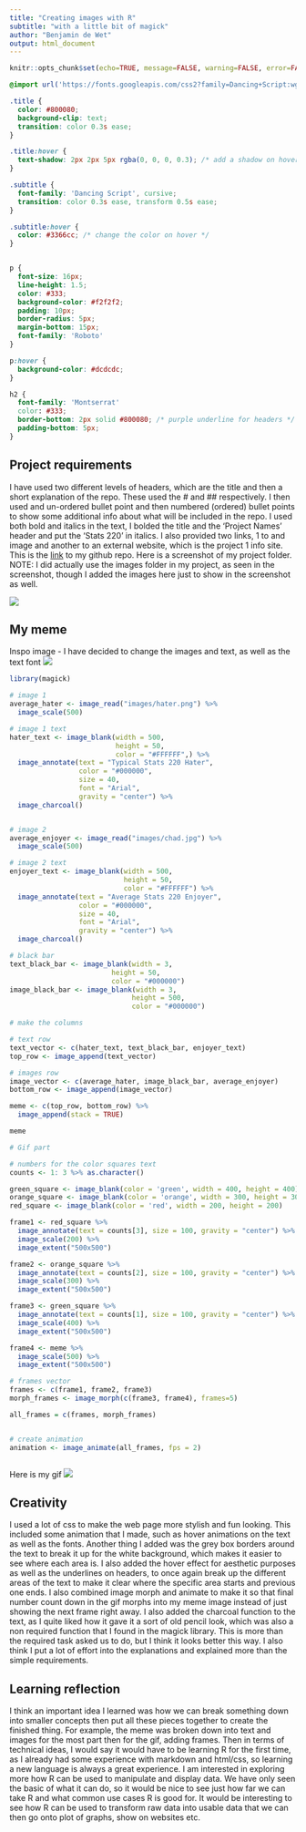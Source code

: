 ```yaml
---
title: "Creating images with R"
subtitle: "with a little bit of magick"
author: "Benjamin de Wet"
output: html_document
---
```


```r
knitr::opts_chunk$set(echo=TRUE, message=FALSE, warning=FALSE, error=FALSE)
```

```css
@import url('https://fonts.googleapis.com/css2?family=Dancing+Script:wght@400;700&display=swap');

.title {
  color: #800080;
  background-clip: text;
  transition: color 0.3s ease;
}

.title:hover {
  text-shadow: 2px 2px 5px rgba(0, 0, 0, 0.3); /* add a shadow on hover */
}

.subtitle {
  font-family: 'Dancing Script', cursive;
  transition: color 0.3s ease, transform 0.5s ease; 
}

.subtitle:hover {
  color: #3366cc; /* change the color on hover */
}


p {
  font-size: 16px;
  line-height: 1.5;
  color: #333;
  background-color: #f2f2f2;
  padding: 10px;
  border-radius: 5px;
  margin-bottom: 15px;
  font-family: 'Roboto'
}

p:hover {
  background-color: #dcdcdc;
}

h2 {
  font-family: 'Montserrat'
  color: #333;
  border-bottom: 2px solid #800080; /* purple underline for headers */
  padding-bottom: 5px;
}

```

## Project requirements
I have used two different levels of headers, which are the title and then a
short explanation of the repo. These used the # and ## respectively. I then
used and un-ordered bullet point and then numbered (ordered) bullet points to 
show some additional info about what will be included in the repo. I used both
bold and italics in the text, I bolded the title and the 'Project Names' header
and put the 'Stats 220' in italics. I also provided two links, 1 to and image
and another to an external website, which is the project 1 info site.
This is the [link](https://github.com/bendwet/stats220) to my github repo.
Here is a screenshot of my project folder. NOTE: I did actually use the images
folder in my project, as seen in the screenshot, though I added the images
here just to show in the screenshot as well.

![](project1folder.png)

## My meme
Inspo image - I have decided to change the images and text, as well as the text font
![](inspo_meme.png)
```r
library(magick)

# image 1
average_hater <- image_read("images/hater.png") %>%
  image_scale(500)

# image 1 text
hater_text <- image_blank(width = 500, 
                          height = 50, 
                          color = "#FFFFFF",) %>%
  image_annotate(text = "Typical Stats 220 Hater",
                 color = "#000000",
                 size = 40,
                 font = "Arial",
                 gravity = "center") %>%
  image_charcoal()


# image 2
average_enjoyer <- image_read("images/chad.jpg") %>%
  image_scale(500)

# image 2 text
enjoyer_text <- image_blank(width = 500, 
                            height = 50, 
                            color = "#FFFFFF") %>%
  image_annotate(text = "Average Stats 220 Enjoyer",
                 color = "#000000",
                 size = 40,
                 font = "Arial",
                 gravity = "center") %>%
  image_charcoal()

# black bar
text_black_bar <- image_blank(width = 3,
                         height = 50,
                         color = "#000000")
image_black_bar <- image_blank(width = 3,
                              height = 500,
                              color = "#000000")

# make the columns

# text row
text_vector <- c(hater_text, text_black_bar, enjoyer_text)
top_row <- image_append(text_vector)

# images row
image_vector <- c(average_hater, image_black_bar, average_enjoyer)
bottom_row <- image_append(image_vector)

meme <- c(top_row, bottom_row) %>%
  image_append(stack = TRUE)

meme

```


```r
# Gif part

# numbers for the color squares text
counts <- 1: 3 %>% as.character()

green_square <- image_blank(color = 'green', width = 400, height = 400)
orange_square <- image_blank(color = 'orange', width = 300, height = 300)
red_square <- image_blank(color = 'red', width = 200, height = 200)

frame1 <- red_square %>%
  image_annotate(text = counts[3], size = 100, gravity = "center") %>%
  image_scale(200) %>%
  image_extent("500x500")

frame2 <- orange_square %>%
  image_annotate(text = counts[2], size = 100, gravity = "center") %>%
  image_scale(300) %>%
  image_extent("500x500")

frame3 <- green_square %>%
  image_annotate(text = counts[1], size = 100, gravity = "center") %>%
  image_scale(400) %>%
  image_extent("500x500")

frame4 <- meme %>%
  image_scale(500) %>%
  image_extent("500x500")

# frames vector
frames <- c(frame1, frame2, frame3)
morph_frames <- image_morph(c(frame3, frame4), frames=5)

all_frames = c(frames, morph_frames)


# create animation
animation <- image_animate(all_frames, fps = 2)



```

Here is my gif ![](my_animation.gif)

## Creativity
I used a lot of css to make the web page more stylish and fun looking. This
included some animation that I made, such as hover animations on the text
as well as the fonts. Another thing I added was the grey box borders around the
text to break it up for the white background, which makes it easier to see
where each area is. I also added the hover effect for aesthetic purposes as well
as the underlines on headers, to once again break up the different areas of the
text to make it clear where the specific area starts and previous one ends.
I also combined image morph and animate to make it so that final number count 
down in the gif morphs into my meme image instead of just showing the next frame
right away. I also added the charcoal function to the text, as I quite liked how
it gave it a sort of old pencil look, which was also a non required function
that I found in the magick library. This is more than the required task asked us to do, 
but I think it looks better this way. I also think I put a lot of effort into the 
explanations and explained more than the simple requirements.

## Learning reflection
I think an important idea I learned was how we can break something down into
smaller concepts then put all these pieces together to create the finished thing.
For example, the meme was broken down into text and images for the most part
then for the gif, adding frames. Then in terms of technical ideas, I would say
it would have to be learning R for the first time, as I already had some experience
with markdown and html/css, so learning a new language is always a great experience.
I am interested in exploring more how R can be used to manipulate and display data.
We have only seen the basic of what it can do, so it would be nice to see just
how far we can take R and what common use cases R is good for. It would be
interesting to see how R can be used to transform raw data into usable data
that we can then go onto plot of graphs, show on websites etc. 
